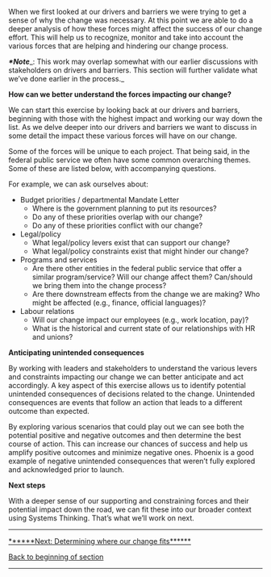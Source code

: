 When we first looked at our drivers and barriers we were trying to get a sense of why the change was necessary. At this point we are able to do a deeper analysis of how these forces might affect the success of our change effort. This will help us to recognize, monitor and take into account the various forces that are helping and hindering our change process.

'''''*Note'''''_: This work may overlap somewhat with our earlier discussions with stakeholders on drivers and barriers. This section will further validate what we’ve done earlier in the process._

'''How can we better understand the forces impacting our change?'''

We can start this exercise by looking back at our drivers and barriers, beginning with those with the highest impact and working our way down the list. As we delve deeper into our drivers and barriers we want to discuss in some detail the impact these various forces will have on our change.

Some of the forces will be unique to each project. That being said, in the federal public service we often have some common overarching themes. Some of these are listed below, with accompanying questions.

For example, we can ask ourselves about:

* Budget priorities / departmental Mandate Letter
** Where is the government planning to put its resources?
** Do any of these priorities overlap with our change?
** Do any of these priorities conflict with our change?
* Legal/policy
** What legal/policy levers exist that can support our change?
** What legal/policy constraints exist that might hinder our change?
* Programs and services
** Are there other entities in the federal public service that offer a similar program/service? Will our change affect them? Can/should we bring them into the change process?
** Are there downstream effects from the change we are making? Who might be affected (e.g., finance, official languages)?
* Labour relations
** Will our change impact our employees (e.g., work location, pay)?
** What is the historical and current state of our relationships with HR and unions?

'''Anticipating unintended consequences'''

By working with leaders and stakeholders to understand the various levers and constraints impacting our change we can better anticipate and act accordingly. A key aspect of this exercise allows us to identify potential unintended consequences of decisions related to the change. Unintended consequences are events that follow an action that leads to a different outcome than expected.

By exploring various scenarios that could play out we can see both the potential positive and negative outcomes and then determine the best course of action. This can increase our chances of success and help us amplify positive outcomes and minimize negative ones. Phoenix is a good example of negative unintended consequences that weren’t fully explored and acknowledged prior to launch.

'''Next steps'''

With a deeper sense of our supporting and constraining forces and their potential impact down the road, we can fit these into our broader context using Systems Thinking. That’s what we’ll work on next.


-----

[https://articles.alpha.canada.ca/framework-for-leading-change/determining-where-our-change-fits/ ******Next: Determining where our change fits******]

[https://articles.alpha.canada.ca/framework-for-leading-change/understanding-our-context/ Back to beginning of section]


-----
